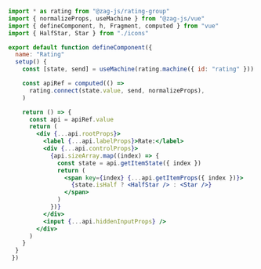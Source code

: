 ```jsx
import * as rating from "@zag-js/rating-group"
import { normalizeProps, useMachine } from "@zag-js/vue"
import { defineComponent, h, Fragment, computed } from "vue"
import { HalfStar, Star } from "./icons"

export default function defineComponent({
  name: "Rating"
  setup() {
    const [state, send] = useMachine(rating.machine({ id: "rating" }))

    const apiRef = computed(() =>
      rating.connect(state.value, send, normalizeProps),
    )

    return () => {
      const api = apiRef.value
      return (
        <div {...api.rootProps}>
          <label {...api.labelProps}>Rate:</label>
          <div {...api.controlProps}>
            {api.sizeArray.map((index) => {
              const state = api.getItemState({ index })
              return (
                <span key={index} {...api.getItemProps({ index })}>
                  {state.isHalf ? <HalfStar /> : <Star />}
                </span>
              )
            })}
          </div>
          <input {...api.hiddenInputProps} />
        </div>
      )
    }
  }
 })
```
